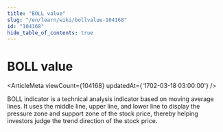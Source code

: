 ```yaml
---
title: "BOLL value"
slug: "/en/learn/wiki/bollvalue-104168"
id: "104168"
hide_table_of_contents: true
---
```



# BOLL value

<ArticleMeta viewCount={104168} updatedAt={'1702-03-18 03:00:00'} />

BOLL indicator is a technical analysis indicator based on moving average lines. It uses the middle line, upper line, and lower line to display the pressure zone and support zone of the stock price, thereby helping investors judge the trend direction of the stock price.
